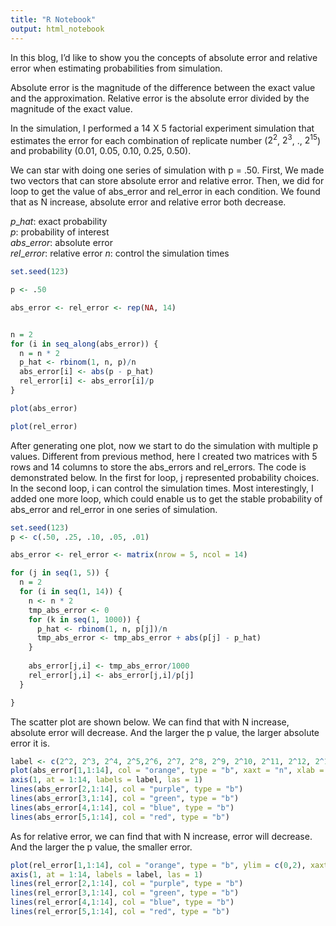 ```yaml
---
title: "R Notebook"
output: html_notebook
---
```


In this blog, I'd like to show you the concepts of absolute error and relative error when estimating probabilities from simulation. 

Absolute error is the magnitude of the difference between the exact value and the approximation. Relative error is the absolute error divided by the magnitude of the exact value. 

In the simulation, I performed a 14 X 5 factorial experiment simulation that estimates the error for each combination of replicate number ($2^{2}$, $2^{3}$, ., $2^{15}$) and probability (0.01, 0.05, 0.10, 0.25, 0.50). 

We can star with doing one series of simulation with p = .50. First, We made two vectors that can store absolute error and relative error. Then, we did for loop to get the value of abs_error and rel_error in each condition. We found that as N increase, absolute error and relative error both decrease.

$p\_hat$: exact probability  
$p$: probability of interest  
$abs\_error$: absolute error  
$rel\_error$: relative error 
$n$: control the simulation times

```r
set.seed(123)

p <- .50 

abs_error <- rel_error <- rep(NA, 14)


n = 2
for (i in seq_along(abs_error)) {
  n = n * 2
  p_hat <- rbinom(1, n, p)/n
  abs_error[i] <- abs(p - p_hat)
  rel_error[i] <- abs_error[i]/p
}

plot(abs_error)

plot(rel_error)
```

After generating one plot, now we start to do the simulation with multiple p values. Different from previous method, here I created two matrices with 5 rows and 14 columns to store the abs_errors and rel_errors. The code is demonstrated below. In the first for loop, j represented probability choices. In the second loop, i can control the simulation times. Most interestingly, I added one more loop, which could enable us to get the stable probability of abs_error and rel_error in one series of simulation.

```r

set.seed(123)
p <- c(.50, .25, .10, .05, .01)

abs_error <- rel_error <- matrix(nrow = 5, ncol = 14)

for (j in seq(1, 5)) {
  n = 2
  for (i in seq(1, 14)) {
    n <- n * 2
    tmp_abs_error <- 0
    for (k in seq(1, 1000)) {
      p_hat <- rbinom(1, n, p[j])/n
      tmp_abs_error <- tmp_abs_error + abs(p[j] - p_hat)
    }
    
    abs_error[j,i] <- tmp_abs_error/1000
    rel_error[j,i] <- abs_error[j,i]/p[j]
  }

}

```


The scatter plot are shown below. We can find that with N increase, absolute error will decrease. And the larger the p value, the larger absolute error it is.
```r

label <- c(2^2, 2^3, 2^4, 2^5,2^6, 2^7, 2^8, 2^9, 2^10, 2^11, 2^12, 2^13, 2^14, 2^15)
plot(abs_error[1,1:14], col = "orange", type = "b", xaxt = "n", xlab = ("N"~(log[2]~"scale")), ylab = "Absolute Error")
axis(1, at = 1:14, labels = label, las = 1)
lines(abs_error[2,1:14], col = "purple", type = "b")
lines(abs_error[3,1:14], col = "green", type = "b")
lines(abs_error[4,1:14], col = "blue", type = "b")
lines(abs_error[5,1:14], col = "red", type = "b")
```


As for relative error, we can find that with N increase, error will decrease. And the larger the p value, the smaller error.
```r
plot(rel_error[1,1:14], col = "orange", type = "b", ylim = c(0,2), xaxt = "n", xlab = ("N"~(log[2]~"scale")), ylab = "Relative Error")
axis(1, at = 1:14, labels = label, las = 1)
lines(rel_error[2,1:14], col = "purple", type = "b")
lines(rel_error[3,1:14], col = "green", type = "b")
lines(rel_error[4,1:14], col = "blue", type = "b")
lines(rel_error[5,1:14], col = "red", type = "b")
```

